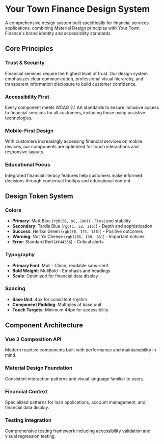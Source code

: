 
<Meta title="Your Town Finance Design System/Overview" />

# Your Town Finance Design System

A comprehensive design system built specifically for financial services applications, combining Material Design principles with Your Town Finance's brand identity and accessibility standards.

## Core Principles

### Trust & Security
Financial services require the highest level of trust. Our design system emphasizes clear communication, professional visual hierarchy, and transparent information disclosure to build customer confidence.

### Accessibility First
Every component meets WCAG 2.1 AA standards to ensure inclusive access to financial services for all customers, including those using assistive technologies.

### Mobile-First Design
With customers increasingly accessing financial services on mobile devices, our components are optimized for touch interactions and responsive layouts.

### Educational Focus
Integrated financial literacy features help customers make informed decisions through contextual tooltips and educational content.

## Design Token System

### Colors
- **Primary**: Matt Blue (`rgb(56, 96, 190)`) - Trust and stability
- **Secondary**: Tardis Blue (`rgb(1, 52, 116)`) - Depth and sophistication
- **Success**: Herbal Green (`rgb(50, 174, 136)`) - Positive outcomes
- **Warning**: Not Yo Cheese (`rgb(255, 188, 35)`) - Important notices
- **Error**: Standard Red (`#f44336`) - Critical alerts

### Typography
- **Primary Font**: Muli - Clean, readable sans-serif
- **Bold Weight**: MuliBold - Emphasis and headings
- **Scale**: Optimized for financial data display

### Spacing
- **Base Unit**: 4px for consistent rhythm
- **Component Padding**: Multiples of base unit
- **Touch Targets**: Minimum 44px for accessibility

## Component Architecture

### Vue 3 Composition API
Modern reactive components built with performance and maintainability in mind.

### Material Design Foundation
Consistent interaction patterns and visual language familiar to users.

### Financial Context
Specialized patterns for loan applications, account management, and financial data display.

### Testing Integration
Comprehensive testing framework including accessibility validation and visual regression testing.